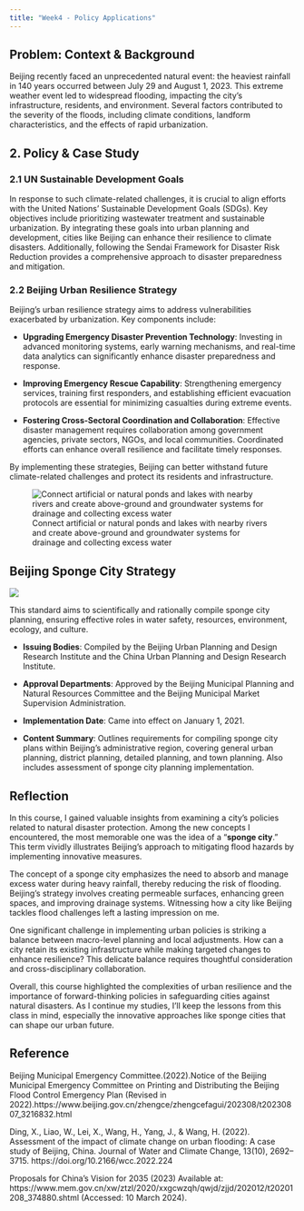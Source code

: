 ```yaml
---
title: "Week4 - Policy Applications"
---
```


## Problem: Context & Background

Beijing recently faced an unprecedented natural event: the heaviest rainfall in 140 years occurred between July 29 and August 1, 2023. This extreme weather event led to widespread flooding, impacting the city’s infrastructure, residents, and environment. Several factors contributed to the severity of the floods, including climate conditions, landform characteristics, and the effects of rapid urbanization.

## 2. Policy & Case Study

### 2.1 UN Sustainable Development Goals

In response to such climate-related challenges, it is crucial to align efforts with the United Nations’ Sustainable Development Goals (SDGs). Key objectives include prioritizing wastewater treatment and sustainable urbanization. By integrating these goals into urban planning and development, cities like Beijing can enhance their resilience to climate disasters. Additionally, following the Sendai Framework for Disaster Risk Reduction provides a comprehensive approach to disaster preparedness and mitigation.

### 2.2 Beijing Urban Resilience Strategy

Beijing’s urban resilience strategy aims to address vulnerabilities exacerbated by urbanization. Key components include:

-   **Upgrading Emergency Disaster Prevention Technology**: Investing in advanced monitoring systems, early warning mechanisms, and real-time data analytics can significantly enhance disaster preparedness and response.

-   **Improving Emergency Rescue Capability**: Strengthening emergency services, training first responders, and establishing efficient evacuation protocols are essential for minimizing casualties during extreme events.

-   **Fostering Cross-Sectoral Coordination and Collaboration**: Effective disaster management requires collaboration among government agencies, private sectors, NGOs, and local communities. Coordinated efforts can enhance overall resilience and facilitate timely responses.

By implementing these strategies, Beijing can better withstand future climate-related challenges and protect its residents and infrastructure.

![Connect artificial or natural ponds and lakes with nearby rivers and create above-ground and groundwater systems for drainage and collecting excess water](images/clipboard-211754604.png){fig-align="center"}

## Beijing Sponge City Strategy

![](images/clipboard-959501741.png)

This standard aims to scientifically and rationally compile sponge city planning, ensuring effective roles in water safety, resources, environment, ecology, and culture.

-   **Issuing Bodies**: Compiled by the Beijing Urban Planning and Design Research Institute and the China Urban Planning and Design Research Institute.

-   **Approval Departments**: Approved by the Beijing Municipal Planning and Natural Resources Committee and the Beijing Municipal Market Supervision Administration.

-   **Implementation Date**: Came into effect on January 1, 2021.

-   **Content Summary**: Outlines requirements for compiling sponge city plans within Beijing’s administrative region, covering general urban planning, district planning, detailed planning, and town planning. Also includes assessment of sponge city planning implementation.

## Reflection

In this course, I gained valuable insights from examining a city’s policies related to natural disaster protection. Among the new concepts I encountered, the most memorable one was the idea of a “**sponge city**.” This term vividly illustrates Beijing’s approach to mitigating flood hazards by implementing innovative measures.

The concept of a sponge city emphasizes the need to absorb and manage excess water during heavy rainfall, thereby reducing the risk of flooding. Beijing’s strategy involves creating permeable surfaces, enhancing green spaces, and improving drainage systems. Witnessing how a city like Beijing tackles flood challenges left a lasting impression on me.

One significant challenge in implementing urban policies is striking a balance between macro-level planning and local adjustments. How can a city retain its existing infrastructure while making targeted changes to enhance resilience? This delicate balance requires thoughtful consideration and cross-disciplinary collaboration.

Overall, this course highlighted the complexities of urban resilience and the importance of forward-thinking policies in safeguarding cities against natural disasters. As I continue my studies, I’ll keep the lessons from this class in mind, especially the innovative approaches like sponge cities that can shape our urban future.

## Reference

Beijing Municipal Emergency Committee.(2022).Notice of the Beijing Municipal Emergency Committee on Printing and Distributing the Beijing Flood Control Emergency Plan (Revised in 2022).https://www.beijing.gov.cn/zhengce/zhengcefagui/202308/t20230807_3216832.html

Ding, X., Liao, W., Lei, X., Wang, H., Yang, J., & Wang, H. (2022). Assessment of the impact of climate change on urban flooding: A case study of Beijing, China. Journal of Water and Climate Change, 13(10), 2692–3715. https://doi.org/10.2166/wcc.2022.224

Proposals for China's Vision for 2035 (2023) Available at: https://www.mem.gov.cn/xw/ztzl/2020/xxgcwzqh/qwjd/zjjd/202012/t20201208_374880.shtml (Accessed: 10 March 2024).
